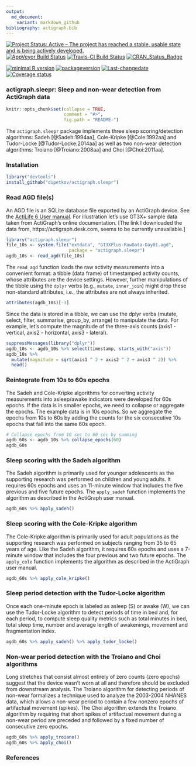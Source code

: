 ```yaml
---
output:
  md_document:
    variant: markdown_github
bibliography: actigraph.bib
---
```

[![Project Status: Active – The project has reached a stable, usable state and is being actively developed.](http://www.repostatus.org/badges/latest/active.svg)](http://www.repostatus.org/#active)
[![AppVeyor Build Status](https://ci.appveyor.com/api/projects/status/github/dipetkov/actigraph.sleepr?branch=master&svg=true)](https://ci.appveyor.com/project/dipetkov/actigraph.sleepr)
[![Travis-CI Build Status](https://travis-ci.org/dipetkov/actigraph.sleepr.svg?branch=master)](https://travis-ci.org/dipetkov/actigraph.sleepr)
[![CRAN_Status_Badge](http://www.r-pkg.org/badges/version/actigraph.sleepr)](https://cran.r-project.org/package=actigraph.sleepr)

[![minimal R version](https://img.shields.io/badge/R%3E%3D-3.2.4-6666ff.svg)](https://cran.r-project.org/)
[![packageversion](https://img.shields.io/badge/Package%20version-0.1.0-orange.svg?style=flat-square)](commits/master)
[![Last-changedate](https://img.shields.io/badge/last%20change-`r gsub('-', '--', Sys.Date())`-yellowgreen.svg)](/commits/master)
[![Coverage status](https://codecov.io/gh/dipetkov/actigraph.sleepr/branch/master/graph/badge.svg)](https://codecov.io/github/dipetkov/actigraph.sleepr?branch=master)


<!-- README.md is generated from README.Rmd. Please edit that file -->

### actigraph.sleepr: Sleep and non-wear detection from ActiGraph data

```r
knitr::opts_chunk$set(collapse = TRUE, 
                      comment = "#>",
                      fig.path = "README-")
```

The `actigraph.sleepr` package implements three sleep scoring/detection algorithms: Sadeh [@Sadeh:1994aa], Cole-Kripke [@Cole:1992aa] and Tudor-Locke [@Tudor-Locke:2014aa] as well as two non-wear detection algorithms: Troiano [@Troiano:2008aa] and Choi [@Choi:2011aa].

### Installation

```r
library("devtools")
install_github("dipetkov/actigraph.sleepr")
```

### Read AGD file(s)

An AGD file is an SQLite database file exported by an ActiGraph device. See the [ActiLife 6 User manual](https://www.actigraphcorp.com/support/manuals/actilife-6-manual/). For illustration let's use GT3X+ sample data taken from ActiGraph's online documentation. [The link I downloaded the data from, https://actigraph.desk.com, seems to be currently unavailable.]

```r
library("actigraph.sleepr")
file_10s <- system.file("extdata", "GT3XPlus-RawData-Day01.agd",
                        package = "actigraph.sleepr")
agdb_10s <- read_agd(file_10s)
```

The `read_agd` function loads the raw activity measurements into a convenient format: a tibble (data frame) of timestamped activity counts, whose attributes are the device settings. However, further manipulations of the tibble using the `dplyr` verbs (e.g., `mutate`, `inner_join`) might drop these non-standard attributes, i.e., the attributes are not always inherited.

```r
attributes(agdb_10s)[-3]
```

Since the data is stored in a tibble, we can use the dplyr verbs (mutate, select, filter, summarise, group_by, arrange) to manipulate the data. For example, let's compute the magnitude of the three-axis counts (axis1 - vertical, axis2 - horizontal, axis3 - lateral).

```r
suppressMessages(library("dplyr"))
agdb_10s <- agdb_10s %>% select(timestamp, starts_with("axis"))
agdb_10s %>%
  mutate(magnitude = sqrt(axis1 ^ 2 + axis2 ^ 2 + axis3 ^ 2)) %>%
  head()
```

### Reintegrate from 10s to 60s epochs

The Sadeh and Cole-Kripke algorithms for converting activity measurements into asleep/awake indicators were developed for 60s epochs. If the data is in smaller epochs, we need to collapse or aggregate the epochs. The example data is in 10s epochs. So we aggregate the epochs from 10s to 60s by adding the counts for the six consecutive 10s epochs that fall into the same 60s epoch.

```r
# Collapse epochs from 10 sec to 60 sec by summing
agdb_60s <- agdb_10s %>% collapse_epochs(60)
agdb_60s
```

### Sleep scoring with the Sadeh algorithm

The Sadeh algorithm is primarily used for younger adolescents as the supporting research was performed on children and young adults. It requires 60s epochs and uses an 11-minute window that includes the five previous and five future epochs. The `apply_sadeh` function implements the algorithm as described in the ActiGraph user manual.

```r
agdb_60s %>% apply_sadeh()
```

### Sleep scoring with the Cole-Kripke algorithm

The Cole-Kripke algorithm is primarily used for adult populations as the supporting research was performed on subjects ranging from 35 to 65 years of age. Like the Sadeh algorithm, it requires 60s epochs and uses a 7-minute window that includes the four previous and two future epochs. The `apply_cole` function implements the algorithm as described in the ActiGraph user manual.

```r
agdb_60s %>% apply_cole_kripke()
```

### Sleep period detection with the Tudor-Locke algorithm

Once each one-minute epoch is labeled as asleep (S) or awake (W), we can use the Tudor-Locke algorithm to detect periods of time in bed and, for each period, to compute sleep quality metrics such as total minutes in bed, total sleep time, number and average length of awakenings, movement and fragmentation index.

```r
agdb_60s %>% apply_sadeh() %>% apply_tudor_locke()
```

### Non-wear period detection with the Troiano and Choi algorithms

Long stretches that consist almost entirely of zero counts (zero epochs) suggest that the device wasn't worn at all and therefore should be excluded from downstream analysis. The Troiano algorithm for detecting periods of non-wear formalizes a technique used to analyze the 2003-2004 NHANES data, which allows a non-wear period to contain a few nonzero epochs of artifactual movement (spikes). The Choi algorithm extends the Troiano algorithm by requiring that short spikes of artifactual movement during a non-wear period are preceded and followed by a fixed number of consecutive zero epochs.

```r
agdb_60s %>% apply_troiano()
agdb_60s %>% apply_choi()
```

### References
